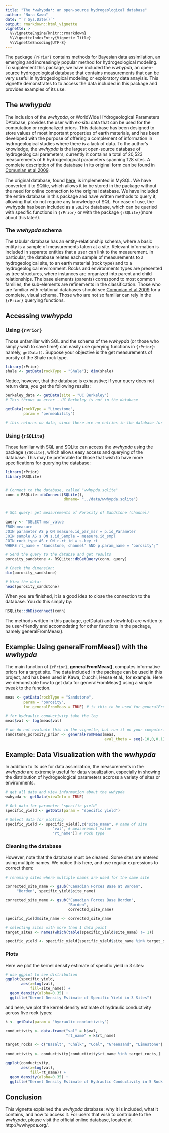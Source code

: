 ```yaml
---
title: "The *wwhypda*: an open-source hydrogeological database"
author: "Nura Kawa"
date: "`r Sys.Date()`"
output: rmarkdown::html_vignette
vignette: >
  %\VignetteEngine{knitr::rmarkdown}
  %\VignetteIndexEntry{Vignette Title}
  %\VignetteEncoding{UTF-8}
---
```


The package `{rPrior}` contains methods for Bayesian data assimilation, an emerging and increasingly popular method for hydrogeological modeling. To supplement this package, we have included the *wwhypda*, an open-source hydrogeological database that contains measurements that can be very useful in hydrogeological modeling or exploratory data anaylsis. This vignette demonstrates to to access the data included in this package and provides examples of its use. 

## The *wwhypda*

The inclusion of the *wwhypda*, or WorldWide HYdrogeological Parameters DAtabase, provides the user with ex-situ data that can be used for the computation or regionalized priors. This database has been designed to store values of most important properties of earth materials, and has been developed with the purpose of offering a complement of information in hydrogeological studies where there is a lack of data. To the author's knowledge, the *wwhypda* is the largest open-source database of hydrogeological parameters; currently it contains a total of 20,523 measurements of 6 hydrogeological parameters spanning 128 sites. A complete description of the database in its original form can be found in [Comunian et al 2009](https://www.researchgate.net/publication/225457455_Introducing_wwhypda_A_world-wide_collaborative_hydrogeological_parameters_database). 

The original database, found [here](http://wwhypda.org/), is implemented in MySQL. We have converted it to SQlite, which allows it to be stored in the package without the need for online connection to the original database. We have included the entire database in this package and have written methods to query it, allowing that do not require any knowledge of SQL. For ease of use, the wwhypda has been included as a `SQLite` database, which can be queried with specific functions in `{rPrior}` or with the package `{rSQLite}`(more about this later!).  

### The *wwhypda* schema

The tabular database has an entity-relationship schema, where a basic entity is a sample of measurements taken at a site. Relevant information is included in separate entities that a user can link to the measurement. In particular, the database relates each sample of measurements to a hydrogeological site, to an earth material (rock type) and to a hydrogeological environment. Rocks and environments types are presented as tree structures, where instances are organized into parent and child relationships. The base elements (parents) correspond to most common families, the sub-elements are refinements in the classification. Those who are familiar with relational databases should see [Comunian et al 2009](https://www.researchgate.net/publication/225457455_Introducing_wwhypda_A_world-wide_collaborative_hydrogeological_parameters_database) for a complete, visual schema. Those who are not so familiar can rely in the `{rPrior}` querying functions. 


## Accessing *wwhypda*  


### Using **`{rPrior}`**  

Those unfamiliar with SQL and the schema of the *wwhypda* (or those who simply wish to save time!) can easily use querying functions in `{rPrior}`: namely, `getData()`. Suppose your objective is the get measurements of porsity of the Shale rock type.

```r

library(rPrior)
shale <- getData(rockType = "Shale"); dim(shale)
```

Notice, however, that the database is exhaustive; if your query does not return data, you get the following results:  

```r

berkeley_data <- getData(site = "UC Berkeley")
# This throws an error - UC Berkeley is not in the database

getData(rockType = "Limestone",
        param = "permeability")

# this returns no data, since there are no entries in the database for measures of permeability in Limestone. 
```

### Using **`{rSQLite}`**

Those familiar with SQL and SQLite can access the *wwhypda* using the package `{rSQLite}`, which allows easy access and querying of the database. This may be preferable for those that wish to have more specifications for querying the database:

```r
library(rPrior)
library(RSQLite)


# Connect to the database, called "wwhypda.sqlite"
conn = RSQLite::dbConnect(SQLite(), 
                          dbname= "../data/wwhypda.sqlite") 


# SQL query: get measurements of Porosity of Sandstone (channel)

query <- "SELECT msr_value
FROM measure
JOIN parameter AS p ON measure.id_par_msr = p.id_Parameter
JOIN sample AS s ON s.id_Sample = measure.id_smpl
JOIN rock_type AS r ON r.rt_id = s.key_rt
WHERE rt_name = 'Sandstone, channel' AND p.param_name = 'porosity';"

# Send the query to the databse and get results
porosity_sandstone <- RSQLite::dbGetQuery(conn, query)

# Check the dimension: 
dim(porosity_sandstone)

# View the data: 
head(porosity_sandstone)
```

When you are finished, it is a good idea to close the connection to the database. You do this simply by: 

```r
RSQLite::dbDisconnect(conn)
```

The methods written in this package, getData() and viewInfo() are written to be user-friendly and accomodating for other functions in the package, namely generalFromMeas(). 

## Example: Using **generalFromMeas()** with the *wwhypda*

The main function of `{rPrior}`, **generalFromMeas()**, computes informative priors for a target site. The data included in the package can be used in this project, and has been used in Kawa, Cucchi, Hesse et al., for example. Here we demonstrate how to get data for generalFromMeas() using a simple tweak to the function.  

```r

meas <- getData(rockType = "Sandstone", 
        param = "porosity",
        for_generalFromMeas = TRUE) # is this to be used for generalFromMeas()?

# for hydraulic conductivity take the log
meas$val <- log(meas$val)

# we do not evaluate this in the vignette, but run it on your computer!
sandstone_porosity_prior <- generalFromMeas(meas,
                                            eval_theta = seq(-10,0,0.1))
```

## Example: Data Visualization with the *wwhypda*

In addition to its use for data assimilation, the measurements in the *wwhypda* are extremely useful for data visualization, especially in showing the distribution of hydrogeological parameters accross a variety of sites or environments.

```r
# get all data and view information about the wwhypda
wwhypda <- getData(viewInfo = TRUE)

# Get data for parameter 'specific yield'
specific_yield <- getData(param = "specific yield")

# Select data for plotting
specific_yield <- specific_yield[,c("site_name", # name of site
                     "val", # measurement value
                     "rt_name")] # rock type 

```


### Cleaning the database

However, note that the database must be cleaned. Some sites are entered using multiple names. We notice this here, and use regular expressions to correct them:

```r
# renaming sites where multiple names are used for the same site

corrected_site_name <- gsub("Canadian Forces Base at Borden",
     "Borden", specific_yield$site_name)

corrected_site_name <- gsub("Canadian Forces Base Borden",
                            "Borden",
                            corrected_site_name)

specific_yield$site_name <- corrected_site_name

# selecting sites with more than 1 data point
target_sites <- names(which(table(specific_yield$site_name) != 1))

specific_yield <- specific_yield[specific_yield$site_name %in% target_sites,]
```

### Plots

Here we plot the kernel density estimate of specific yield in 3 sites:

```r
# use ggplot to see distribution
ggplot(specific_yield,
       aes(x=log(val),
           fill=site_name)) +
  geom_density(alpha=0.35) + 
  ggtitle("Kernel Density Estimate of Specific Yield in 3 Sites")
```


and here, we plot the kernel density estimate of hydraulic conductivity across five rock types: 


```r
k <- getData(param = "hydraulic conductivity")

conductivity <- data.frame("val" = k$val,
                           "rt_name" = k$rt_name)

target_rocks <- c("Basalt", "Chalk", "Coal", "Greensand", "Limestone")

conductivity <- conductivity[conductivity$rt_name %in% target_rocks,]

ggplot(conductivity,
       aes(x=log(val),
           fill=rt_name)) + 
  geom_density(alpha=0.35) + 
  ggtitle("Kernel Density Estimate of Hydraulic Conductivity in 5 Rock Types")
```


## Conclusion 

This vignette explained the *wwhypda* database: why it is included, what it contains, and how to access it. For users that wish to contribute to the *wwhypda*, please visit the official online database, located at http://wwhypda.org/. 



